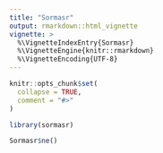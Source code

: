 ```yaml
---
title: "Sormasr"
output: rmarkdown::html_vignette
vignette: >
  %\VignetteIndexEntry{Sormasr}
  %\VignetteEngine{knitr::rmarkdown}
  %\VignetteEncoding{UTF-8}
---
```


```r
knitr::opts_chunk$set(
  collapse = TRUE,
  comment = "#>"
)
```

```r
library(sormasr)
```

```r

Sormasr$ne()
```

